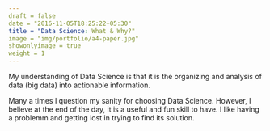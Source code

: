 ```yaml
---
draft = false
date = "2016-11-05T18:25:22+05:30"
title = "Data Science: What & Why?"
image = "img/portfolio/a4-paper.jpg"
showonlyimage = true
weight = 1
---
```


My understanding of Data Science is that it is the organizing and analysis of data (big data) into actionable information.
<!--more-->

Many a times I question my sanity for choosing Data Science. However, I believe at the end of the day, it is a useful and fun skill to have. I like having a problemm and getting lost in trying to find its solution.  
